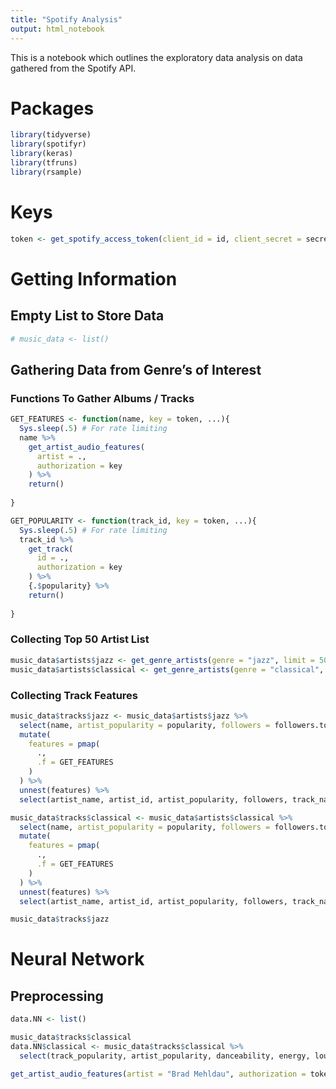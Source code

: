 ```yaml
---
title: "Spotify Analysis"
output: html_notebook
---
```


This is a notebook which outlines the exploratory data analysis on data gathered from the Spotify API.

# Packages
```r
library(tidyverse)
library(spotifyr)
library(keras)
library(tfruns)
library(rsample)
```

# Keys
```r
token <- get_spotify_access_token(client_id = id, client_secret = secret)
```

# Getting Information
## Empty List to Store Data
```r
# music_data <- list()
```
## Gathering Data from Genre's of Interest
### Functions To Gather Albums / Tracks
```r
GET_FEATURES <- function(name, key = token, ...){
  Sys.sleep(.5) # For rate limiting
  name %>% 
    get_artist_audio_features(
      artist = .,
      authorization = key
    ) %>% 
    return()
  
}

GET_POPULARITY <- function(track_id, key = token, ...){
  Sys.sleep(.5) # For rate limiting
  track_id %>% 
    get_track(
      id = .,
      authorization = key
    ) %>% 
    {.$popularity} %>% 
    return()
  
}
```

### Collecting Top 50 Artist List
```r
music_data$artists$jazz <- get_genre_artists(genre = "jazz", limit = 50, authorization = token)
music_data$artists$classical <- get_genre_artists(genre = "classical", limit = 50, authorization = token)
```

### Collecting Track Features
```r
music_data$tracks$jazz <- music_data$artists$jazz %>% 
  select(name, artist_popularity = popularity, followers = followers.total) %>% 
  mutate(
    features = pmap(
      .,
      .f = GET_FEATURES
    )
  ) %>% 
  unnest(features) %>% 
  select(artist_name, artist_id, artist_popularity, followers, track_name, track_id, artist_popularity, danceability, energy, loudness, speechiness, acousticness, instrumentalness, liveness, valence, tempo, duration_ms) 

music_data$tracks$classical <- music_data$artists$classical %>% 
  select(name, artist_popularity = popularity, followers = followers.total) %>% 
  mutate(
    features = pmap(
      .,
      .f = GET_FEATURES
    )
  ) %>% 
  unnest(features) %>% 
  select(artist_name, artist_id, artist_popularity, followers, track_name, track_id, artist_popularity, danceability, energy, loudness, speechiness, acousticness, instrumentalness, liveness, valence, tempo, duration_ms) 

music_data$tracks$jazz 
```



# Neural Network
## Preprocessing
```r
data.NN <- list()

music_data$tracks$classical
data.NN$classical <- music_data$tracks$classical %>% 
  select(track_popularity, artist_popularity, danceability, energy, loudness, speechiness, acousticness, instrumentalness, liveness, valence, tempo)
```

```r
get_artist_audio_features(artist = "Brad Mehldau", authorization = token)
```


